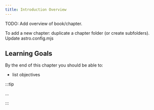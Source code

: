 ```yaml
---
title: Introduction Overview
---
```


TODO: Add overview of book/chapter.

To add a new chapter: duplicate a chapter folder (or create subfolders). Update astro.config.mjs

## Learning Goals

By the end of this chapter you should be able to:

- list objectives

:::tip

...

:::
